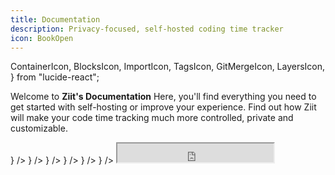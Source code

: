 ```yaml
---
title: Documentation
description: Privacy-focused, self-hosted coding time tracker
icon: BookOpen
---
```


  ContainerIcon,
  BlocksIcon,
  ImportIcon,
  TagsIcon,
  GitMergeIcon,
  LayersIcon,
} from "lucide-react";

Welcome to **Ziit's Documentation** Here, you'll find everything you need to get started with self-hosting or improve your experience. Find out how Ziit will make your code time tracking much more controlled, private and customizable.

<Cards cols={2}>
  <Card
    title="Deploy"
    href="/deploy"
    description="Learn how to self-host Ziit"
    icon={<ContainerIcon />}
  />
  <Card
    title="Extensions"
    href="/extensions"
    description="IDE extensions for time tracking"
    icon={<BlocksIcon />}
  />
  <Card
    title="Wakatime/Wakapi Import"
    href="/wakatime"
    description="Import data from Wakatime/Wakapi"
    icon={<ImportIcon />}
  />
  <Card
    title="Badges"
    href="/badges"
    description="Create badges to showcase in your README"
    icon={<TagsIcon />}
  />
  <Card
    title="Contribute"
    href="/contributing"
    description="Learn how to contribute to Ziit"
    icon={<GitMergeIcon />}
  />
  <Card
    title="Extension Spec Sheet"
    href="/extensions-spec-sheet"
    description="Learn how to create your own Ziit extension"
    icon={<LayersIcon />}
  />
</Cards>

<iframe
  src="https://status.ziit.app/badge?theme=dark"
  width="250"
  height="30"
  className="status-badge"
  style={{ colorScheme: "normal" }}
/>
